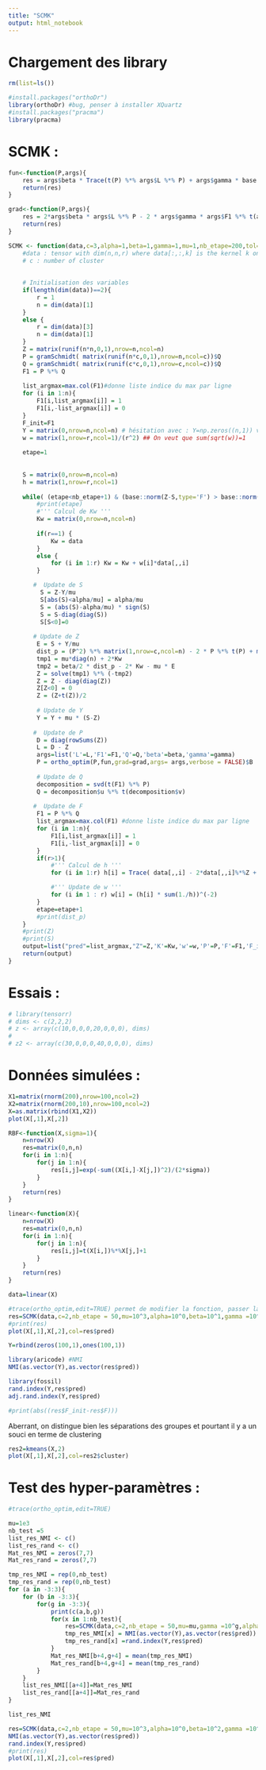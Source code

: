```yaml
---
title: "SCMK"
output: html_notebook
---
```


# Chargement des library
```r
rm(list=ls())
```


```r
#install.packages("orthoDr")
library(orthoDr) #bug, penser à installer XQuartz
#install.packages("pracma")
library(pracma)
```

# SCMK :

```r
fun<-function(P,args){
    res = args$beta * Trace(t(P) %*% args$L %*% P) + args$gamma * base::norm(args$F1 - P %*% args$Q,type='F')^2
    return(res)
}
```

```r
grad<-function(P,args){
    res = 2*args$beta * args$L %*% P - 2 * args$gamma * args$F1 %*% t(args$Q) 
    return(res)
}
```


```r
SCMK <- function(data,c=3,alpha=1,beta=1,gamma=1,mu=1,nb_etape=200,tol=1e-3){
    #data : tensor with dim(n,n,r) where data[:,:,k] is the kernel k on data
    # c : number of cluster 
    
    
    # Initialisation des variables 
    if(length(dim(data))==2){
        r = 1
        n = dim(data)[1]
    }
    else {
        r = dim(data)[3]
        n = dim(data)[1]
    }
    Z = matrix(runif(n*n,0,1),nrow=n,ncol=n)
    P = gramSchmidt( matrix(runif(n*c,0,1),nrow=n,ncol=c))$Q
    Q = gramSchmidt( matrix(runif(c*c,0,1),nrow=c,ncol=c))$Q
    F1 = P %*% Q
    
    list_argmax=max.col(F1)#donne liste indice du max par ligne
    for (i in 1:n){
        F1[i,list_argmax[i]] = 1
        F1[i,-list_argmax[i]] = 0
    }
    F_init=F1
    Y = matrix(0,nrow=n,ncol=n) # hésitation avec : Y=np.zeros((n,1)) vu le code matlab...
    w = matrix(1,nrow=r,ncol=1)/(r^2) ## On veut que sum(sqrt(w))=1
    
    etape=1
    
    
    S = matrix(0,nrow=n,ncol=n)
    h = matrix(1,nrow=r,ncol=1)
    
    while( (etape<nb_etape+1) & (base::norm(Z-S,type='F') > base::norm(Z,type='F')*tol) ){
        #print(etape)
        #''' Calcul de Kw '''
        Kw = matrix(0,nrow=n,ncol=n)
        
        if(r==1) {
            Kw = data
        }
        else {
            for (i in 1:r) Kw = Kw + w[i]*data[,,i]
        }

       #  Update de S 
         S = Z-Y/mu
         S[abs(S)<alpha/mu] = alpha/mu
         S = (abs(S)-alpha/mu) * sign(S)
         S = S-diag(diag(S))
         S[S<0]=0
        
       # Update de Z 
        E = S + Y/mu
        dist_p = (P^2) %*% matrix(1,nrow=c,ncol=n) - 2 * P %*% t(P) + matrix(1,nrow=n,ncol=c) %*% t(P^2) # ||P_i,: - P_j,:||^2
        tmp1 = mu*diag(n) + 2*Kw
        tmp2 = beta/2 * dist_p - 2* Kw - mu * E
        Z = solve(tmp1) %*% (-tmp2)
        Z = Z - diag(diag(Z))
        Z[Z<0] = 0
        Z = (Z+t(Z))/2
        
        # Update de Y 
        Y = Y + mu * (S-Z)
        
       #  Update de P 
        D = diag(rowSums(Z))
        L = D - Z
        args=list('L'=L,'F1'=F1,'Q'=Q,'beta'=beta,'gamma'=gamma)
        P = ortho_optim(P,fun,grad=grad,args= args,verbose = FALSE)$B
        
        # Update de Q 
        decomposition = svd(t(F1) %*% P)
        Q = decomposition$u %*% t(decomposition$v)
        
       #  Update de F 
        F1 = P %*% Q
        list_argmax=max.col(F1) #donne liste indice du max par ligne
        for (i in 1:n){
            F1[i,list_argmax[i]] = 1
            F1[i,-list_argmax[i]] = 0
        }
        if(r>1){
            #''' Calcul de h '''
            for (i in 1:r) h[i] = Trace( data[,,i] - 2*data[,,i]%*%Z + t(Z) %*% data[,,i] %*%Z )

            #''' Update de w '''
            for (i in 1 : r) w[i] = (h[i] * sum(1./h))^(-2)
        }
        etape=etape+1
        #print(dist_p)
    }
    #print(Z)
    #print(S)
    output=list("pred"=list_argmax,"Z"=Z,'K'=Kw,'w'=w,'P'=P,'F'=F1,'F_init'=F_init)
    return(output)
}
```

# Essais :

```r
# library(tensorr)
# dims <- c(2,2,2)
# z <- array(c(10,0,0,0,20,0,0,0), dims)
# 
# z2 <- array(c(30,0,0,0,40,0,0,0), dims)
```

# Données simulées :

```r
X1=matrix(rnorm(200),nrow=100,ncol=2)
X2=matrix(rnorm(200,10),nrow=100,ncol=2)
X=as.matrix(rbind(X1,X2))
plot(X[,1],X[,2])
```

```r
RBF<-function(X,sigma=1){
    n=nrow(X)
    res=matrix(0,n,n)
    for(i in 1:n){
        for(j in 1:n){
            res[i,j]=exp(-sum((X[i,]-X[j,])^2)/(2*sigma))
        }
    }
    return(res)
}

linear<-function(X){
    n=nrow(X)
    res=matrix(0,n,n)
    for(i in 1:n){
        for(j in 1:n){
            res[i,j]=t(X[i,])%*%X[j,]+1
        }
    }
    return(res)
}
```

```r
data=linear(X)
```


```r
#trace(ortho_optim,edit=TRUE) permet de modifier la fonction, passer la condition d'orthogonalité à 1e-8.
res=SCMK(data,c=2,nb_etape = 50,mu=10^3,alpha=10^0,beta=10^1,gamma =10^-3)
#print(res)
plot(X[,1],X[,2],col=res$pred)
```

```r
Y=rbind(zeros(100,1),ones(100,1))

library(aricode) #NMI
NMI(as.vector(Y),as.vector(res$pred))

library(fossil)
rand.index(Y,res$pred)
adj.rand.index(Y,res$pred)
```

```r
#print(abs((res$F_init-res$F)))
```

Aberrant, on distingue bien les séparations des groupes et pourtant il y a un souci en terme de clustering

```r
res2=kmeans(X,2)
plot(X[,1],X[,2],col=res2$cluster)
```

# Test des hyper-paramètres :

```r
#trace(ortho_optim,edit=TRUE)
```



```r
mu=1e3
nb_test =5
list_res_NMI <- c()
list_res_rand <- c()
Mat_res_NMI = zeros(7,7)
Mat_res_rand = zeros(7,7)

tmp_res_NMI = rep(0,nb_test)
tmp_res_rand = rep(0,nb_test)
for (a in -3:3){
    for (b in -3:3){
        for(g in -3:3){
            print(c(a,b,g))
            for(x in 1:nb_test){
                res=SCMK(data,c=2,nb_etape = 50,mu=mu,gamma =10^g,alpha=10^a,beta=10^b)
                tmp_res_NMI[x] = NMI(as.vector(Y),as.vector(res$pred))
                tmp_res_rand[x] =rand.index(Y,res$pred)
            }
            Mat_res_NMI[b+4,g+4] = mean(tmp_res_NMI)
            Mat_res_rand[b+4,g+4] = mean(tmp_res_rand)
        }
    }
    list_res_NMI[[a+4]]=Mat_res_NMI
    list_res_rand[[a+4]]=Mat_res_rand
}
```


```r
list_res_NMI
```

```r
res=SCMK(data,c=2,nb_etape = 50,mu=10^3,alpha=10^0,beta=10^2,gamma =10^-3)
NMI(as.vector(Y),as.vector(res$pred))
rand.index(Y,res$pred)
#print(res)
plot(X[,1],X[,2],col=res$pred)
```



